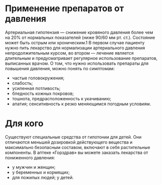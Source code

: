 # Применение препаратов от давления
Артериальная гипотензия — снижение кровяного давления более чем на 20% от нормальных показателей (ниже 90/60 мм рт. ст.). Состояние может быть острым или хроническим.1 В первом случае пациенту нужно пить лекарство для нормализации артериального давления непродолжительным курсом, во втором — лечение является длительным и предусматривает регулярное использование препаратов, выписанных врачом.
О том, что нужно использовать препараты для повышения давления, можно понять по симптомам:
- частые головокружения;
- слабость;
- усиленная потливость;
- бледность кожных покровов;
- тошнота, предрасположенность к укачиванию;
- апатия;
сенситивность к резко меняющимся погодным условиям.
# Для кого
Существуют специальные средства от гипотонии для детей. Они отличаются меньшей дозировкой действующего вещества и максимально безопасным составом, включают в себя растительные компоненты.
В аптеке «Горздрав» вы можете заказать лекарства от пониженного давления:
- у мужчин и женщин;
- у беременных и кормящих;
- для пожилых людей;
у детей.

